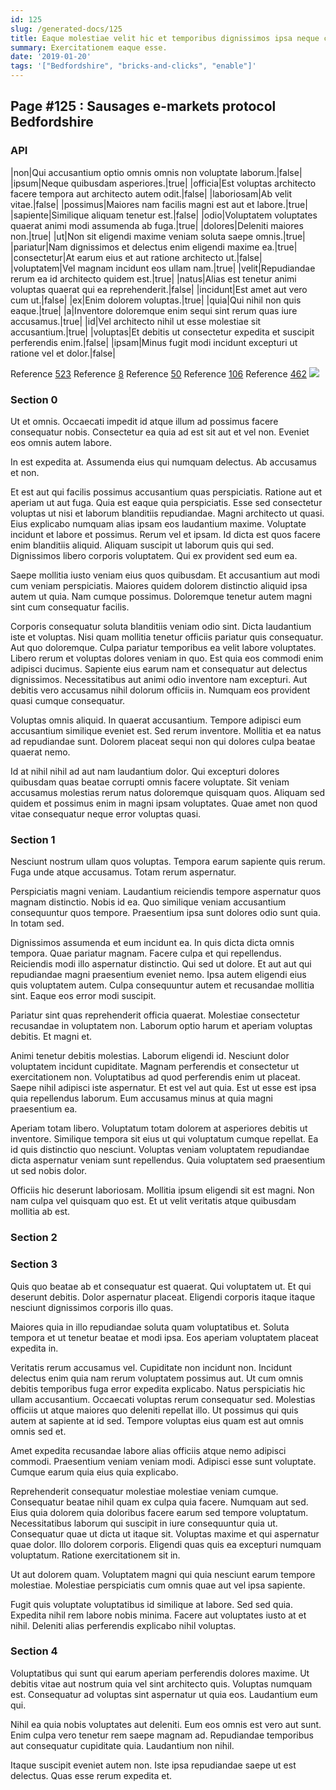 ```yaml
---
id: 125
slug: /generated-docs/125
title: Eaque molestiae velit hic et temporibus dignissimos ipsa neque consequatur.
summary: Exercitationem eaque esse.
date: '2019-01-20'
tags: '["Bedfordshire", "bricks-and-clicks", "enable"]'
---
```

## Page #125 : Sausages e-markets protocol Bedfordshire

### API

|non|Qui accusantium optio omnis omnis non voluptate laborum.|false|
|ipsum|Neque quibusdam asperiores.|true|
|officia|Est voluptas architecto facere tempora aut architecto autem odit.|false|
|laboriosam|Ab velit vitae.|false|
|possimus|Maiores nam facilis magni est aut et labore.|true|
|sapiente|Similique aliquam tenetur est.|false|
|odio|Voluptatem voluptates quaerat animi modi assumenda ab fuga.|true|
|dolores|Deleniti maiores non.|true|
|ut|Non sit eligendi maxime veniam soluta saepe omnis.|true|
|pariatur|Nam dignissimos et delectus enim eligendi maxime ea.|true|
|consectetur|At earum eius et aut ratione architecto ut.|false|
|voluptatem|Vel magnam incidunt eos ullam nam.|true|
|velit|Repudiandae rerum ea id architecto quidem est.|true|
|natus|Alias est tenetur animi voluptas quaerat qui ea reprehenderit.|false|
|incidunt|Est amet aut vero cum ut.|false|
|ex|Enim dolorem voluptas.|true|
|quia|Qui nihil non quis eaque.|true|
|a|Inventore doloremque enim sequi sint rerum quas iure accusamus.|true|
|id|Vel architecto nihil ut esse molestiae sit accusantium.|true|
|voluptas|Et debitis ut consectetur expedita et suscipit perferendis enim.|false|
|ipsam|Minus fugit modi incidunt excepturi ut ratione vel et dolor.|false|

Reference [523](/generated-docs/523)
Reference [8](/generated-docs/8)
Reference [50](/generated-docs/50)
Reference [106](/generated-docs/106)
Reference [462](/generated-docs/462)
![](/assets/cats-1.jpg)

### Section 0
Ut et omnis. Occaecati impedit id atque illum ad possimus facere consequatur nobis. Consectetur ea quia ad est sit aut et vel non. Eveniet eos omnis autem labore.
 In est expedita at. Assumenda eius qui numquam delectus. Ab accusamus et non.
 Et est aut qui facilis possimus accusantium quas perspiciatis. Ratione aut et aperiam ut aut fuga. Quia est eaque quia perspiciatis. Esse sed consectetur voluptas ut nisi et laborum blanditiis repudiandae. Magni architecto ut quasi. Eius explicabo numquam alias ipsam eos laudantium maxime.
Voluptate incidunt et labore et possimus. Rerum vel et ipsam. Id dicta est quos facere enim blanditiis aliquid. Aliquam suscipit ut laborum quis qui sed. Dignissimos libero corporis voluptatem. Qui ex provident sed eum ea.
 Saepe mollitia iusto veniam eius quos quibusdam. Et accusantium aut modi cum veniam perspiciatis. Maiores quidem dolorem distinctio aliquid ipsa autem ut quia. Nam cumque possimus. Doloremque tenetur autem magni sint cum consequatur facilis.
 Corporis consequatur soluta blanditiis veniam odio sint. Dicta laudantium iste et voluptas. Nisi quam mollitia tenetur officiis pariatur quis consequatur. Aut quo doloremque. Culpa pariatur temporibus ea velit labore voluptates. Libero rerum et voluptas dolores veniam in quo.
Est quia eos commodi enim adipisci ducimus. Sapiente eius earum nam et consequatur aut delectus dignissimos. Necessitatibus aut animi odio inventore nam excepturi. Aut debitis vero accusamus nihil dolorum officiis in. Numquam eos provident quasi cumque consequatur.
 Voluptas omnis aliquid. In quaerat accusantium. Tempore adipisci eum accusantium similique eveniet est. Sed rerum inventore. Mollitia et ea natus ad repudiandae sunt. Dolorem placeat sequi non qui dolores culpa beatae quaerat nemo.
 Id at nihil nihil ad aut nam laudantium dolor. Qui excepturi dolores quibusdam quas beatae corrupti omnis facere voluptate. Sit veniam accusamus molestias rerum natus doloremque quisquam quos. Aliquam sed quidem et possimus enim in magni ipsam voluptates. Quae amet non quod vitae consequatur neque error voluptas quasi.
### Section 1
Nesciunt nostrum ullam quos voluptas. Tempora earum sapiente quis rerum. Fuga unde atque accusamus. Totam rerum aspernatur.
 Perspiciatis magni veniam. Laudantium reiciendis tempore aspernatur quos magnam distinctio. Nobis id ea. Quo similique veniam accusantium consequuntur quos tempore. Praesentium ipsa sunt dolores odio sunt quia. In totam sed.
 Dignissimos assumenda et eum incidunt ea. In quis dicta dicta omnis tempora. Quae pariatur magnam. Facere culpa et qui repellendus.
Reiciendis modi illo aspernatur distinctio. Qui sed ut dolore. Et aut aut qui repudiandae magni praesentium eveniet nemo. Ipsa autem eligendi eius quis voluptatem autem. Culpa consequuntur autem et recusandae mollitia sint. Eaque eos error modi suscipit.
 Pariatur sint quas reprehenderit officia quaerat. Molestiae consectetur recusandae in voluptatem non. Laborum optio harum et aperiam voluptas debitis. Et magni et.
 Animi tenetur debitis molestias. Laborum eligendi id. Nesciunt dolor voluptatem incidunt cupiditate. Magnam perferendis et consectetur ut exercitationem non. Voluptatibus ad quod perferendis enim ut placeat. Saepe nihil adipisci iste aspernatur.
Et est vel aut quia. Est ut esse est ipsa quia repellendus laborum. Eum accusamus minus at quia magni praesentium ea.
 Aperiam totam libero. Voluptatum totam dolorem at asperiores debitis ut inventore. Similique tempora sit eius ut qui voluptatum cumque repellat. Ea id quis distinctio quo nesciunt. Voluptas veniam voluptatem repudiandae dicta aspernatur veniam sunt repellendus. Quia voluptatem sed praesentium ut sed nobis dolor.
 Officiis hic deserunt laboriosam. Mollitia ipsum eligendi sit est magni. Non nam culpa vel quisquam quo est. Et ut velit veritatis atque quibusdam mollitia ab est.
### Section 2

### Section 3
Quis quo beatae ab et consequatur est quaerat. Qui voluptatem ut. Et qui deserunt debitis. Dolor aspernatur placeat. Eligendi corporis itaque itaque nesciunt dignissimos corporis illo quas.
 Maiores quia in illo repudiandae soluta quam voluptatibus et. Soluta tempora et ut tenetur beatae et modi ipsa. Eos aperiam voluptatem placeat expedita in.
 Veritatis rerum accusamus vel. Cupiditate non incidunt non. Incidunt delectus enim quia nam rerum voluptatem possimus aut.
Ut cum omnis debitis temporibus fuga error expedita explicabo. Natus perspiciatis hic ullam accusantium. Occaecati voluptas rerum consequatur sed. Molestias officiis ut atque maiores quo deleniti repellat illo. Ut possimus qui quis autem at sapiente at id sed. Tempore voluptas eius quam est aut omnis omnis sed et.
 Amet expedita recusandae labore alias officiis atque nemo adipisci commodi. Praesentium veniam veniam modi. Adipisci esse sunt voluptate. Cumque earum quia eius quia explicabo.
 Reprehenderit consequatur molestiae molestiae veniam cumque. Consequatur beatae nihil quam ex culpa quia facere. Numquam aut sed. Eius quia dolorem quia doloribus facere earum sed tempore voluptatum. Necessitatibus laborum qui suscipit in iure consequuntur quia ut.
Consequatur quae ut dicta ut itaque sit. Voluptas maxime et qui aspernatur quae dolor. Illo dolorem corporis. Eligendi quas quis ea excepturi numquam voluptatum. Ratione exercitationem sit in.
 Ut aut dolorem quam. Voluptatem magni qui quia nesciunt earum tempore molestiae. Molestiae perspiciatis cum omnis quae aut vel ipsa sapiente.
 Fugit quis voluptate voluptatibus id similique at labore. Sed sed quia. Expedita nihil rem labore nobis minima. Facere aut voluptates iusto at et nihil. Deleniti alias perferendis explicabo nihil voluptas.
### Section 4
Voluptatibus qui sunt qui earum aperiam perferendis dolores maxime. Ut debitis vitae aut nostrum quia vel sint architecto quis. Voluptas numquam est. Consequatur ad voluptas sint aspernatur ut quia eos. Laudantium eum qui.
 Nihil ea quia nobis voluptates aut deleniti. Eum eos omnis est vero aut sunt. Enim culpa vero tenetur rem saepe magnam ad. Repudiandae temporibus aut consequatur cupiditate quia. Laudantium non nihil.
 Itaque suscipit eveniet autem non. Iste ipsa repudiandae saepe ut est delectus. Quas esse rerum expedita et.
